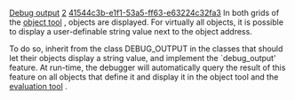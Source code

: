 [[Property:title|Debug output]]
[[Property:weight|2]]
[[Property:uuid|41544c3b-e1f1-53a5-ff63-e63224c32fa3]]
In both grids of the [[Objects tool: Introduction|object tool]] , objects are displayed. For virtually all objects, it is possible to display a user-definable string value next to the object address. 

To do so, inherit from the class <eiffel>DEBUG_OUTPUT</eiffel> in the classes that should let their objects display a string value, and implement the `debug_output' feature. At run-time, the debugger will automatically query the result of this feature on all objects that define it and display it in the object tool and the [[Expression evaluation|evaluation tool]] . 

{{sample| '''Sample''': The <eiffel>NUMERIC</eiffel> class inherits from the <eiffel>DEBUG_OUTPUT</eiffel> one so that it is possible to see the value of *_REF objects without expanding them. }}

{{tip| '''Tip''': If an object has a long string output or an output with carriage returns, for instance, pick-and-drop it to the expanded display command  [[Image:debugger-expand-info-icon]]  in the object tool. }}





